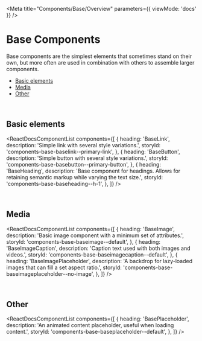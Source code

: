 
<Meta title="Components/Base/Overview" parameters={{ viewMode: 'docs' }} />

# Base Components

Base components are the simplest elements that sometimes stand on their own, but more often are used in combination with others to assemble larger components.

- [Basic elements](#basic-elements)
- [Media](#media)
- [Other](#other)

<br />

## Basic elements

<ReactDocsComponentList
  components={[
    {
      heading: 'BaseLink',
      description: 'Simple link with several style variations.',
      storyId: 'components-base-baselink--primary-link',
    },
    {
      heading: 'BaseButton',
      description: 'Simple button with several style variations.',
      storyId: 'components-base-basebutton--primary-button',
    },
    {
      heading: 'BaseHeading',
      description:
        'Base component for headings. Allows for retaining semantic markup while varying the text size.',
      storyId: 'components-base-baseheading--h-1',
    },
  ]}
/>

<br />

## Media

<ReactDocsComponentList
  components={[
    {
      heading: 'BaseImage',
      description: 'Basic image component with a minimum set of attributes.',
      storyId: 'components-base-baseimage--default',
    },
    {
      heading: 'BaseImageCaption',
      description: 'Caption text used with both images and videos.',
      storyId: 'components-base-baseimagecaption--default',
    },
    {
      heading: 'BaseImagePlaceholder',
      description:
        'A backdrop for lazy-loaded images that can fill a set aspect ratio.',
      storyId: 'components-base-baseimageplaceholder--no-image',
    },
  ]}
/>

<br />

## Other

<ReactDocsComponentList
  components={[
    {
      heading: 'BasePlaceholder',
      description:
        'An animated content placeholder, useful when loading content.',
      storyId: 'components-base-baseplaceholder--default',
    },
  ]}
/>
